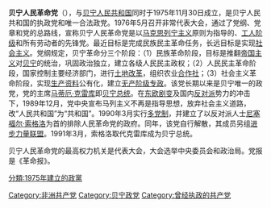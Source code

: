 {{NoteTA
|G1=地名
}}
{{Infobox political party
|name =贝宁人民革命党
|native_name = Parti de la révolution populaire du Bénin
|logo = [[Image:Flag_of_PRPB.svg|border]]
|founder = [[马蒂厄·克雷库|马蒂厄·克雷库]]
|colorcode = red
|foundation = 1975年11月30日
|dissolution = 1990年4月30日
|successor = [[进步力量联盟|进步力量联盟]]
|ideology = [[共产主义|共产主义]]<br>[[马克思列宁主义|马克思列宁主义]]
|position = [[极左翼|极左翼]]
|colors = [[红色|红色]]和[[绿色|绿色]]
|country = 贝宁
}}
{{共产党}}
'''贝宁人民革命党'''（{{lang-fr|Parti de la Révolution Populaire du Bénin}}），与[[贝宁人民共和国|贝宁人民共和国]]同时于1975年11月30日成立，是贝宁人民共和国的执政党和唯一合法政党。1976年5月召开非常代表大会，通过了党纲、党章和党的总路线，宣称贝宁人民革命党是以[[马克思列宁主义|马克思列宁主义]]原则为指导的、[[工人阶级|工人阶级]]和所有劳动者的先锋党。最近目标是完成民族民主革命任务，长远目标是实现[[社会主义|社会主义]]。党纲规定，贝宁革命分三个阶段：（1）民族革命阶段，目标是推翻[[帝国主义|帝国主义]]对[[贝宁|贝宁]]的统治，巩固政治独立，建立各级人民民主政权；（2）人民民主革命阶段，国家控制主要经济部门，进行[[土地改革|土地改革]]，组织农业[[合作社|合作社]]；（3）社会主义革命阶段，实现[[生产资料|生产资料]]公有化，建立[[无产阶级专政|无产阶级专政]]。该党长期以来是贝宁唯一的政党，党的主席[[马蒂厄·克雷库|马蒂厄·克雷库]]即[[贝宁总统|贝宁总统]]。在[[东欧剧变|东欧剧变]]及国内[[反对派|反对派]]势力的冲击下，1989年12月，党中央宣布马列主义不再是指导思想，放弃社会主义道路，改“人民共和国”为“共和国”。1990年3月实行[[多党制|多党制]]，并建立了以反对派人士[[尼塞福尔·索格洛|尼塞福尔·索格洛]]为首的排除人民革命党的政府。同年，该党自行解散，其成员另组[[进步力量联盟|进步力量联盟]]。1991年3月，索格洛取代克雷库成为贝宁总统。

贝宁人民革命党的最高权力机关是代表大会，大会选举中央委员会和政治局。党报是《革命报》。

[[Category:非洲共产党|Category:非洲共产党]]
[[Category:贝宁政党|Category:贝宁政党]]
[[Category:曾经执政的共产党|Category:曾经执政的共产党]]
[[分類:1975年建立的政黨|分類:1975年建立的政黨]]